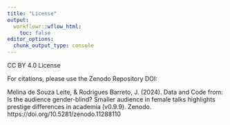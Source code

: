 ```yaml
---
title: "License"
output:
  workflowr::wflow_html:
    toc: false
editor_options:
  chunk_output_type: console
---
```


CC BY 4.0 License

For citations, please use the Zenodo Repository DOI:

Melina de Souza Leite, & Rodrigues Barreto, J. (2024). Data and Code from: Is the audience gender-blind? Smaller audience in female talks highlights prestige differences in academia (v0.9.9). Zenodo. https://doi.org/10.5281/zenodo.11288110

